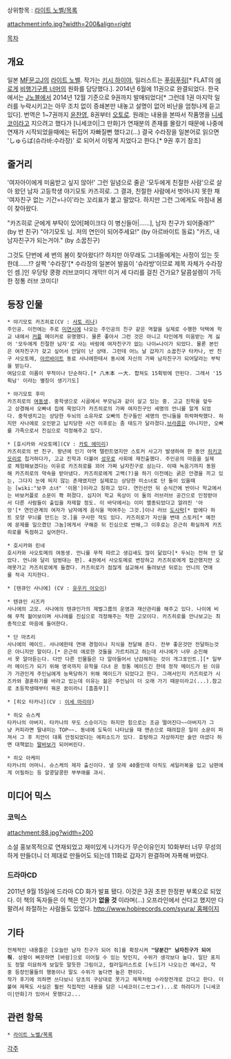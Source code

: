 상위항목 : [[라이트 노벨/목록]]

attachment:info.jpg?width=200&align=right

[[목차]]

== 개요 ==
{{{+1 しゅらばら！}}}

일본 [[MF문고J]]의 [[라이트 노벨]]. 작가는 [[키시 하이야]], 일러스트는 [[푸링푸링]][* FLAT의 [[에로게]] [[비행기구름 너머]]의 원화를 담당했다.]. 
2014년 6월에 11권으로 완결되었다. 한국에서는 [[J노블]]에서 2014년 12월 기준으로 9권까지 발매되었다[* 그런데 1권 마지막 일러를 누락시키고는 아무 조치 없이 증쇄본만 내놓고 설명이 없어 비난을 엄청나게 듣고 있다]. 번역은 1~7권까지 [[윤찬영]], 8권부터 [[오토로]].
원래는 내용을 본따서 작품명을 [[니세코이]]라고 지으려고 했다가 [니세코이|그 만화]가 연재분의 존재를 몰랐기 때문에 나중에 연재가 시작되었을때에는 뒤집어 자빠질뻔 했다고(...) 결국 수라장을 일본어로 읽으면 'しゅらば(슈라바:수라장)' 로 되어서 이렇게 지었다고 한다.[* 9권 후기 참조]

== 줄거리 ==
'여자아이에게 미움받고 싶지 않아!' 그런 일념으로 줄곧 '모두에게 친절한 사람'으로 살아 왔던 남자 고등학생 야기모토 카즈히로. 그 결과, 친절한 사람에서 벗어나지 못한 채 '여자친구 없는 기간=나이'라는 꼬리표가 붙고 말았다. 하지만 그런 그에게도 마침내 봄이 찾아왔다.

"카즈히로 군에게 부탁이 있어[페이크다 이 병신들아|……], {{{-2 가짜}}}남자 친구가 되어줄래?" (by 반 친구)
"야기모토 님. 저의 연인이 되어주세요!" (by 아르바이트 동료)
"카즈, 내 남자친구가 되는거야." (by 소꿉친구)

그것도 단번에 세 번의 봄이 찾아왔다!? 하지만 아무래도 그녀들에게는 사정이 있는 듯한데……!?
살짝 '수라장'[* 수라장의 일본어 발음이 '슈라방'이므로 제목 자체가 수라장인 셈.]인 우당탕 쿵쾅 러브코미디 개막!!
이거 세 다리를 걸친 건가요?
달콤설렘이 가득한 정통 러브 코미디!
== 등장 인물 ==
 * 야기모토 카즈히로(CV : [[사토 리나]])
 주인공. 이전에는 주로 [[미연시]]에 나오는 주인공의 친구 같은 역할을 실제로 수행한 덕택에 학교 내에서 [[커플]] 메이커로 유명했다. 물론 좋아서 그런 것은 아니고 타인에게 미움받는 게 싫어 '모두에게 친절한 남자'로 사는 바람에 여자친구가 없는 나이=나이가 되었다. 물론 본인은 여자친구가 갖고 싶어서 안달이 난 상태. 그런데 어느 날 갑자기 소꿉친구 타카나, 반 친구 사오토메, [[아르바이트]] 동료 사나에한테서 동시에 자신의 가짜 남자친구가 되어달라는 부탁을 받는다.
 여담으로 이름이 무척이나 단순하다.[* 八木本 一大. 합쳐도 15획밖에 안된다. 그래서 '15획남' 이라는 별칭이 생기기도]

 * 야기모토 후미
 카즈히로의 [[여동생]]. 중학생으로 시골에서 부모님과 같이 살고 있는 중. 고교 진학을 앞두고 상경해서 오빠네 집에 묵었다가 카즈히로의 가짜 여자친구인 세명의 언니를 알게 되었다. 중학생치고는 상당한 두뇌의 소유자로 오빠의 친구들인 세명의 언니들을 쥐락펴락했다. 하지만 사나에로 오인받고 납치당한 사건 이후로는 좀 태도가 달라졌다.[[브라콤]]은 아니지만, 오빠를 가족으로서 진심으로 걱정해주고 있다.

 * [호시카와 사오토메](CV : [[카토 에미리]])
 카즈히로의 반 친구. 왕년에 인기 아역 탤런트였지만 스토커 사고가 발생하여 한 동안 [[히키코모리]]로 칩거하다가, 고교 진학과 더불어 [[성우]]로 사회에 재진출했다. 주인공의 마음을 실제로 체험해보겠다는 이유로 카즈히로를 꾀어 가짜 남자친구로 삼는다. 이때 녹음기까지 동원해 카즈히로의 약속을 받아냈다. 카즈히로에게 고백(?)을 하기 이전에는 굵은 안경을 끼고 있는, 그다지 눈에 띄지 않는 존재였지만 실제로는 상당한 미소녀로 단 둘이 있을때는 [wiki:"보쿠 소녀" '이몸']이라고 칭하고 있다. 연인선언 뒤 순식간에 반이나 학교에서는 바보커플로 소문이 쫙 퍼졌다. 심지어 학교 옥상이 이 둘의 러브러브 공간으로 인정받아서 다른 사람들이 출입을 자제할 정도. 이 바닥에서는 이미 멸종되었다고 알려진 '아앙'[* 연인관계의 여자가 남자에게 음식을 먹여주는 그것.]이나 러브 [[도시락]][* 밥에다 하트 모양 무늬를 만드는 것.]을 구사한 적도 있다. 카즈히로가 자신을 변태 스토커[* 예전에 문제를 일으켰던 그놈]에게서 구해준 뒤 진심으로 반해,그 이후로는 은근히 확실하게 카즈히로를 독점하고 싶어한다.
  
 * 호시카와 린네
 호시카와 사오토메의 여동생. 언니를 무척 따르고 생김새도 많이 닮았다[* 두뇌는 전혀 안 닮았다. 언니와 달리 덤벙대는 편]. 4권에서 사오토메로 변장하고 카즈히로에게 접근했지만 오래못가고 카즈히로에게 들켰다. 카즈히로가 점잖게 설교해서 돌려보낸 뒤로는 언니의 연애를 적극 지지한다. 

 * [텐큐인 사나에] (CV : [[유우키 아오이]])

 * 텐큐인 시즈카
 사나에의 고모. 사나에의 텐큐인가의 제벌그룹의 운영과 재산관리를 해주고 있다. 나이에 비해 무척 젊어보이며 사나에를 진심으로 걱정해주는 착한 고모이다. 카즈히로를 만나보고는 최종적으로 마음에 들어한다.

 * 단 마츠리
 사나에의 메이드. 사나에한테 연애 경험이나 지식을 전달해 준다. 전부 좋은것만 전달하는것은 아니지만 말이다.[* 은근히 에로한 것들을 가르치려고 하는데 사나에가 너무 순진해서 못 알아듣는다. 다만 다른 인물들은 다 알아들어서 난감해하는 것이 개그포인트.][* 일부러 메이드가 되기 위해 영국까지 유학을 다녀 온 정통 메이드긴 한데 정작 메이드가 된 이유가 가관인게 주인님에게 능욕당하기 위해 메이드가 되었다고 한다. 그래서인지 카즈히로가 시즈카와 결혼하기를 바라고 있는데 이유는 젊은 주인님이 더 오래 가기 때문이라고(...).참고로 초등학생때부터 꿔온 꿈이라니 [흠좀무]]

 * [히오 타카나](CV : [[이세 마리야]])
  
 * 히오 슈스케
 타카나의 아버지. 타카나의 무도 스승이기는 하지만 힘으로는 조금 떨어진다~~아버지가 그냥 커피라면 딸내미는 TOP~~. 동네에 도둑이 나타났을 때 맨손으로 때려잡은 일이 소문이 퍼져서 그 후 치안이 대폭 안정되었다는 에피소드가 있다. 호탕하고 자상하지만 술만 마셨다 하면 대책없는 [[딸바보]]가 되어버린다. 

 * 히오 아케미 
 타카나의 어머니. 슈스케의 제자 출신이다. 낼 모레 40줄인데 아직도 세일러복을 입고 남편에게 어필하는 등 알콩달콩한 부부애를 과시.

== 미디어 믹스 ==
=== 코믹스 ===
attachment:88.jpg?width=200

소설 홍보목적으로 연재되었고 재미있게 나가다가 무슨이유인지 10화부터 너무 무성의하게 만들더니 더 제대로 만들어도 되는데 11화로 갑자기 완결하며 자폭해 버렸다.

=== 드라마CD ===
2011년 9월 15일에 드라마 CD 화가 발표 됐다. 이것은 3권 초판 한정판 부록으로 되었다. 이 책의 독자들은 이 책은 인기가 '''없을 것''' 이라며(...) 오프라인에서 산다고 했지만 다팔려서 좌절하는 사람들도 있었다. 
[[http://www.hobirecords.com/syura/ 홈페이지]]

== 기타 ==
 전체적인 내용틀은 [오늘만 남자 친구가 되어 줘]를 확장시켜 '''"당분간" 남자친구가 되어 줘'''. 상황이 삐끗하면 [바람]으로 이어질 수 있는 탓인지, 수위가 생각보다 높다. 일단 표지도 정말 미묘하게 보일듯 말듯한 그림이고, 컬러일러스트로 [누드]가 나오는건 예사고, 작중 등장인물들의 행동이나 말도 수위가 높다면 높은 편이다.
 작가 후기에 의하면 쓰다보니 당초의 구상대로 못가고 제목처럼 수라장전개로 갔다고 한다. 더붙여 제목도 사실은 훨씬 직접적인 내용을 담은 니세코이(ニセコイ)...로 하려다가 [니세코이|만화]가 있어서 못했다고...

== 관련 항목 ==
 * [[라이트 노벨/목록]]

[[각주]]
